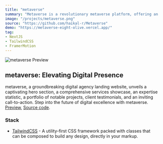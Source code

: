```yaml
---
title: "metaverse"
summary: "Metaverse is a revolutionary metaverse platform, offering an immersive virtual environment to enhance and hone various skills in a fun and interactive setting."
image: "/projects/metaverse.png"
source: "https://github.com/haikal-r/Metaverse"
demo: "https://metaverse-eight-olive.vercel.app/"
tag: 
- NextJS
- TailwindCSS
- FramerMotion
---
```


![metaverse Preview](/projects/metaverse.png)

## metaverse: Elevating Digital Presence
metaverse, a groundbreaking digital agency landing website, unveils a captivating hero section, a comprehensive services showcase, an expertise statistic, a portfolio of notable projects, client testimonials, and an inviting call-to-action. Step into the future of digital excellence with metaverse.
[Preview](https://metaverse.haikal-r.com), [Source code](https://github.com/haikal-r/metaverse).

### Stack
- [TailwindCSS](https://tailwindcss.com) - A utility-first CSS framework packed with classes that can be composed to build any design, directly in your markup.


